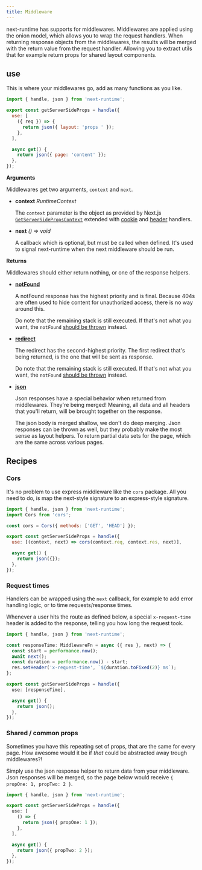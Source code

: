 ```yaml
---
title: Middleware
---
```


next-runtime has supports for middlewares. Middlewares are applied using the
onion model, which allows you to wrap the request handlers. When returning
response objects from the middlewares, the results will be merged with the
return value from the request handler. Allowing you to extract utils that for
example return props for shared layout components.

## use

This is where your middlewares go, add as many functions as you like.

```js
import { handle, json } from 'next-runtime';

export const getServerSideProps = handle({
  use: [
    ({ req }) => {
      return json({ layout: 'props ' });
    },
  ],

  async get() {
    return json({ page: 'content' });
  },
});
```

**Arguments**

Middlewares get two arguments, `context` and `next`.

- **context** _RuntimeContext_

  The `context` parameter is the object as provided by Next.js
  [`GetServerSidePropsContext`](https://nextjs.org/docs/basic-features/data-fetching#getserversideprops-server-side-rendering)
  extended with [cookie](/api/cookies) and [header](/api/headers) handlers.

- **next** _() => void_

  A callback which is optional, but must be called when defined. It's used to
  signal next-runtime when the next middleware should be run.

**Returns**

Middlewares should either return nothing, or one of the response helpers.

- [**notFound**](/api/response-helpers#notfound)

  A notFound response has the highest priority and is final. Because 404s are
  often used to hide content for unauthorized access, there is no way around
  this.

  Do note that the remaining stack is still executed. If that's not what you
  want, the `notFound` [should be thrown](/api/response-throwing) instead.

- [**redirect**](/api/response-helpers#redirect)

  The redirect has the second-highest priority. The first redirect that's being
  returned, is the one that will be sent as response.

  Do note that the remaining stack is still executed. If that's not what you
  want, the `notFound` [should be thrown](/api/response-throwing) instead.

- [**json**](/api/response-helpers#json)

  Json responses have a special behavior when returned from middlewares. They're
  being merged! Meaning, all data and all headers that you'll return, will be
  brought together on the response.

  The json body is merged shallow, we don't do deep merging. Json responses can
  be thrown as well, but they probably make the most sense as layout helpers. To
  return partial data sets for the page, which are the same across various
  pages.

## Recipes

### Cors

It's no problem to use express middleware like the `cors` package. All you need
to do, is map the next-style signature to an express-style signature.

```js
import { handle, json } from 'next-runtime';
import Cors from 'cors';

const cors = Cors({ methods: ['GET', 'HEAD'] });

export const getServerSideProps = handle({
  use: [(context, next) => cors(context.req, context.res, next)],

  async get() {
    return json({});
  },
});
```

### Request times

Handlers can be wrapped using the `next` callback, for example to add error
handling logic, or to time requests/response times.

Whenever a user hits the route as defined below, a special `x-request-time`
header is added to the response, telling you how long the request took.

```ts
import { handle, json } from 'next-runtime';

const responseTime: MiddlewareFn = async ({ res }, next) => {
  const start = performance.now();
  await next();
  const duration = performance.now() - start;
  res.setHeader('x-request-time', `${duration.toFixed(2)} ms`);
};

export const getServerSideProps = handle({
  use: [responseTime],

  async get() {
    return json();
  },
});
```

### Shared / common props

Sometimes you have this repeating set of props, that are the same for every
page. How awesome would it be if _that_ could be abstracted away trough
middlewares?!

Simply use the json response helper to return data from your middleware. Json
responses will be merged, so the page below would receive
`{ propOne: 1, propTwo: 2 }`.

```ts
import { handle, json } from 'next-runtime';

export const getServerSideProps = handle({
  use: [
    () => {
      return json({ propOne: 1 });
    },
  ],

  async get() {
    return json({ propTwo: 2 });
  },
});
```
